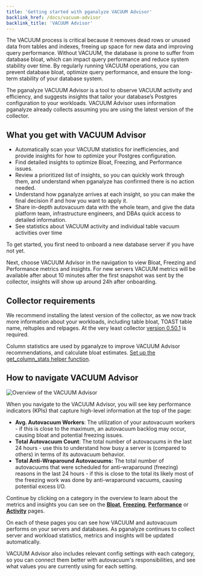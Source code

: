 ```yaml
---
title: 'Getting started with pganalyze VACUUM Advisor'
backlink_href: /docs/vacuum-advisor
backlink_title: 'VACUUM Advisor'
---
```


The VACUUM process is critical because it removes dead rows or unused data from tables and indexes, freeing up space for new data and improving query performance. Without VACUUM, the database is prone to suffer from database bloat, which can impact query performance and reduce system stability over time. By regularly running VACUUM operations, you can prevent database bloat, optimize query performance, and ensure the long-term stability of your database system.

The pganalyze VACUUM Advisor is a tool to observe VACUUM activity and efficiency, and suggests insights that tailor your database’s Postgres configuration to your workloads. VACUUM Advisor uses information pganalyze already collects assuming you are using the latest version of the collector.

## What you get with VACUUM Advisor

- Automatically scan your VACUUM statistics for inefficiencies, and provide insights for how to optimize your Postgres configuration.
- Find detailed insights to optimize Bloat, Freezing, and Performance issues.
- Review a prioritized list of insights, so you can quickly work through them, and understand when pganalyze has confirmed there is no action needed.
- Understand how pganalyze arrives at each insight, so you can make the final decision if and how you want to apply it.
- Share in-depth autovacuum data with the whole team, and give the data platform team, infrastructure engineers, and DBAs quick access to detailed information.
- See statistics about VACUUM activity and individual table vacuum activities over time

To get started, you first need to onboard a new database server if you have not yet.

Next, choose VACUUM Advisor in the navigation to view Bloat, Freezing and Performance metrics and insights. For new servers VACUUM metrics will be available after about 10 minutes after the first snapshot was sent by the collector, insights will show up around 24h after onboarding.

## Collector requirements

We recommend installing the latest version of the collector, as we now track more information about your workloads, including table bloat, TOAST table name, reltuples and relpages. At the very least collector [version 0.50.1](https://github.com/pganalyze/collector/blob/main/CHANGELOG.md#0501------2023-06-29) is required.

Column statistics are used by pganalyze to improve VACUUM Advisor recommendations, and calculate bloat estimates. [Set up the get_column_stats helper function](/docs/install/troubleshooting/column_stats_helper).

## How to navigate VACUUM Advisor

![Overview of the VACUUM Advisor](overview.png)

When you navigate to the VACUUM Advisor, you will see key performance indicators (KPIs) that capture high-level information at the top of the page:

* **Avg. Autovacuum Workers**: The utilization of your autovacuum workers - if this is close to the maximum, an autovacuum backlog may occur, causing bloat and potential freezing issues.
* **Total Autovacuum Count**: The total number of autovacuums in the last 24 hours - use this to understand how busy a server is (compared to others) in terms of its autovacuum behavior.
* **Total Anti-Wraparound Autovacuums:** The total number of autovacuums that were scheduled for anti-wraparound (freezing) reasons in the last 24 hours - if this is close to the total its likely most of the freezing work was done by anti-wraparound vacuums, causing potential excess I/O.

Continue by clicking on a category in the overview to learn about the metrics and insights you can see on the **[Bloat](/docs/vacuum-advisor/bloat)**, **[Freezing](/docs/vacuum-advisor/freezing)**, **[Performance](/docs/vacuum-advisor/performance)** or **[Activity](/docs/vacuum-advisor/activity)** pages.

On each of these pages you can see how VACUUM and autovacuum performs on your servers and databases. As pganalyze continues to collect server and workload statistics, metrics and insights will be updated automatically.

VACUUM Advisor also includes relevant config settings with each category, so you can connect them better with autovacuum's responsibilities, and see what values you are currently using for each setting.
